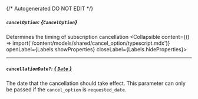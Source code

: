 {/* Autogenerated DO NOT EDIT  */}

##### `cancelOption`: *{`CancelOption`}*
Determines the timing of subscription cancellation
<Collapsible content={() => import('/content/models/shared/cancel_option/typescript.mdx')} openLabel={Labels.showProperties} closeLabel={Labels.hideProperties}>
</Collapsible>

---
##### `cancellationDate?`: [*{ `Date` }*](https://developer.mozilla.org/en-US/docs/Web/JavaScript/Reference/Global_Objects/Date)
The date that the cancellation should take effect. This parameter can only be passed if the `cancel_option` is `requested_date`.



